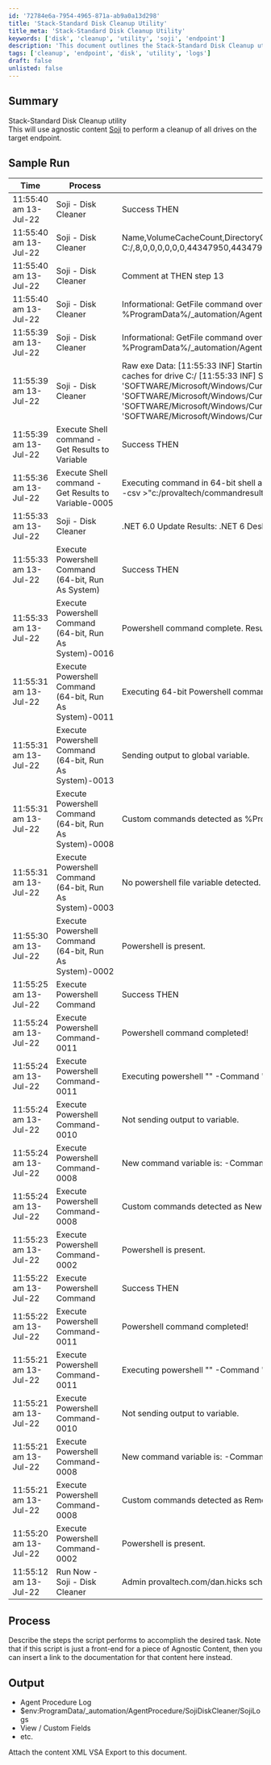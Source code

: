 ```yaml
---
id: '72784e6a-7954-4965-871a-ab9a0a13d298'
title: 'Stack-Standard Disk Cleanup Utility'
title_meta: 'Stack-Standard Disk Cleanup Utility'
keywords: ['disk', 'cleanup', 'utility', 'soji', 'endpoint']
description: 'This document outlines the Stack-Standard Disk Cleanup utility that utilizes agnostic content Soji to perform a cleanup of all drives on the target endpoint. It includes a sample run log, process description, and expected output from the cleanup operation.'
tags: ['cleanup', 'endpoint', 'disk', 'utility', 'logs']
draft: false
unlisted: false
---
```

## Summary

Stack-Standard Disk Cleanup utility  
This will use agnostic content [Soji](https://proval.itglue.com/DOC-5078775-10338558) to perform a cleanup of all drives on the target endpoint.

## Sample Run

| Time                     | Process                | Status                                                                                                    | Link                      |
|--------------------------|------------------------|-----------------------------------------------------------------------------------------------------------|---------------------------|
| 11:55:40 am 13-Jul-22    | Soji - Disk Cleaner    | Success THEN                                                                                              | provaltech.com/dan.hicks  |
| 11:55:40 am 13-Jul-22    | Soji - Disk Cleaner    | Name,VolumeCacheCount,DirectoryCount,RemainingDirectoryCount,CleanedDirectoryCount,FileCount,RemainingFileCount,CleanedFileCount,EstimatedSpaceToFree,FreedSpace,MissedSpace C:/,8,0,0,0,0,0,0,44347950,44347950,0 | provaltech.com/dan.hicks  |
| 11:55:40 am 13-Jul-22    | Soji - Disk Cleaner    | Comment at THEN step 13                                                                                    | provaltech.com/dan.hicks  |
| 11:55:40 am 13-Jul-22    | Soji - Disk Cleaner    | Informational: GetFile command overwrote the server file C:/Kaseya/UserProfiles/204148124820810/GetFiles/SojiLogs/Soji-summary.csv with the new contents from %ProgramData%/_automation/AgentProcedure/SojiDiskCleaner/SojiLogs/soji-summary.csv in THEN step 12. | provaltech.com/dan.hicks  |
| 11:55:39 am 13-Jul-22    | Soji - Disk Cleaner    | Informational: GetFile command overwrote the server file C:/Kaseya/UserProfiles/204148124820810/GetFiles/SojiLogs/Soji-volumecaches.csv with the new contents from %ProgramData%/_automation/AgentProcedure/SojiDiskCleaner/SojiLogs/soji-volumecaches.csv in THEN step 11. | provaltech.com/dan.hicks  |
| 11:55:39 am 13-Jul-22    | Soji - Disk Cleaner    | Raw exe Data: [11:55:33 INF] Starting up Soji! [11:55:33 INF] No drive letters passed in. Starting drive detection. [11:55:33 INF] 1 valid drive letter detected. [11:55:33 INF] Getting volume caches for drive C:/ [11:55:33 INF] Skipping return of Active Setup Temp Folders as it is currently using no space. [11:55:33 WRN] Failed to initialize the VolumeCache object at 'SOFTWARE/Microsoft/Windows/CurrentVersion/Explorer/VolumeCaches/BranchCache'. Deactivating! [11:55:33 WRN] Releasing the VolumeCache object at 'SOFTWARE/Microsoft/Windows/CurrentVersion/Explorer/VolumeCaches/BranchCache'. [11:55:33 WRN] Failed to initialize the VolumeCache object at 'SOFTWARE/Microsoft/Windows/CurrentVersion/Explorer/VolumeCaches/Content Indexer Cleaner'. Deactivating! [11:55:33 WRN] Releasing the VolumeCache object at 'SOFTWARE/Microsoft/Windows/CurrentVersion/Explorer/VolumeCaches/Content Indexer Cleaner'. [11:55:33 INF] Skipping return of Diagnostic Data Viewer database files as it is curre... | provaltech.com/dan.hicks  |
| 11:55:39 am 13-Jul-22    | Execute Shell command - Get Results to Variable | Success THEN                                                                                              | provaltech.com/dan.hicks  |
| 11:55:36 am 13-Jul-22    | Execute Shell command - Get Results to Variable-0005 | Executing command in 64-bit shell as system: cd %ProgramData%/_automation/AgentProcedure/SojiDiskCleaner && %ProgramData%/_automation/AgentProcedure/SojiDiskCleaner/soji.exe --csv >"c:/provaltech/commandresults-1375566225.txt" 2>&1 | provaltech.com/dan.hicks  |
| 11:55:33 am 13-Jul-22    | Soji - Disk Cleaner    | .NET 6.0 Update Results: .NET 6 Desktop Runtime already installed.                                        | provaltech.com/dan.hicks  |
| 11:55:33 am 13-Jul-22    | Execute Powershell Command (64-bit, Run As System) | Success THEN                                                                                              | provaltech.com/dan.hicks  |
| 11:55:33 am 13-Jul-22    | Execute Powershell Command (64-bit, Run As System)-0016 | Powershell command complete. Results returned to global variable #global:psresult# and saved in Agent's Documents tab of server. | provaltech.com/dan.hicks  |
| 11:55:31 am 13-Jul-22    | Execute Powershell Command (64-bit, Run As System)-0011 | Executing 64-bit Powershell command as System: "" -command "%ProgramData%/_automation/AgentProcedure/SojiDiskCleaner/update-net6.ps1" >"c:/provaltech/psoutputtmp.txt" | provaltech.com/dan.hicks  |
| 11:55:31 am 13-Jul-22    | Execute Powershell Command (64-bit, Run As System)-0013 | Sending output to global variable.                                                                        | provaltech.com/dan.hicks  |
| 11:55:31 am 13-Jul-22    | Execute Powershell Command (64-bit, Run As System)-0008 | Custom commands detected as %ProgramData%/_automation/AgentProcedure/SojiDiskCleaner/update-net6.ps1                                                  | provaltech.com/dan.hicks  |
| 11:55:31 am 13-Jul-22    | Execute Powershell Command (64-bit, Run As System)-0003 | No powershell file variable detected.                                                                     | provaltech.com/dan.hicks  |
| 11:55:30 am 13-Jul-22    | Execute Powershell Command (64-bit, Run As System)-0002 | Powershell is present.                                                                                    | provaltech.com/dan.hicks  |
| 11:55:25 am 13-Jul-22    | Execute Powershell Command | Success THEN                                                                                              | provaltech.com/dan.hicks  |
| 11:55:24 am 13-Jul-22    | Execute Powershell Command-0011 | Powershell command completed!                                                                             | provaltech.com/dan.hicks  |
| 11:55:24 am 13-Jul-22    | Execute Powershell Command-0011 | Executing powershell "" -Command "New-Item -Type Directory -Path $env:ProgramData/_automation/AgentProcedure -name SojiDiskCleaner" "" | provaltech.com/dan.hicks  |
| 11:55:24 am 13-Jul-22    | Execute Powershell Command-0010 | Not sending output to variable.                                                                           | provaltech.com/dan.hicks  |
| 11:55:24 am 13-Jul-22    | Execute Powershell Command-0008 | New command variable is: -Command "New-Item -Type Directory -Path $env:ProgramData/_automation/AgentProcedure -name SojiDiskCleaner" | provaltech.com/dan.hicks  |
| 11:55:24 am 13-Jul-22    | Execute Powershell Command-0008 | Custom commands detected as New-Item -Type Directory -Path $env:ProgramData/_automation/AgentProcedure -name SojiDiskCleaner | provaltech.com/dan.hicks  |
| 11:55:23 am 13-Jul-22    | Execute Powershell Command-0002 | Powershell is present.                                                                                    | provaltech.com/dan.hicks  |
| 11:55:22 am 13-Jul-22    | Execute Powershell Command | Success THEN                                                                                              | provaltech.com/dan.hicks  |
| 11:55:22 am 13-Jul-22    | Execute Powershell Command-0011 | Powershell command completed!                                                                             | provaltech.com/dan.hicks  |
| 11:55:21 am 13-Jul-22    | Execute Powershell Command-0011 | Executing powershell "" -Command "Remove-Item %ProgramData%/_automation/AgentProcedure/SojiDiskCleaner/SojiLogs/* -Recurse -Force" "" | provaltech.com/dan.hicks  |
| 11:55:21 am 13-Jul-22    | Execute Powershell Command-0010 | Not sending output to variable.                                                                           | provaltech.com/dan.hicks  |
| 11:55:21 am 13-Jul-22    | Execute Powershell Command-0008 | New command variable is: -Command "Remove-Item %ProgramData%/_automation/AgentProcedure/SojiDiskCleaner/SojiLogs/* -Recurse -Force" | provaltech.com/dan.hicks  |
| 11:55:21 am 13-Jul-22    | Execute Powershell Command-0008 | Custom commands detected as Remove-Item %ProgramData%/_automation/AgentProcedure/SojiDiskCleaner/SojiLogs/* -Recurse -Force | provaltech.com/dan.hicks  |
| 11:55:20 am 13-Jul-22    | Execute Powershell Command-0002 | Powershell is present.                                                                                    | provaltech.com/dan.hicks  |
| 11:55:12 am 13-Jul-22    | Run Now - Soji - Disk Cleaner | Admin provaltech.com/dan.hicks scheduled procedure Run Now - Soji - Disk Cleaner to run at Jul 13 2022 11:55AM | provaltech.com/dan.hicks  |

## Process

Describe the steps the script performs to accomplish the desired task. Note that if this script is just a front-end for a piece of Agnostic Content, then you can insert a link to the documentation for that content here instead.

## Output

- Agent Procedure Log
- $env:ProgramData/_automation/AgentProcedure/SojiDiskCleaner/SojiLogs
- View / Custom Fields
- etc.

Attach the content XML VSA Export to this document.











